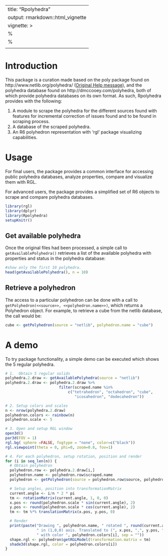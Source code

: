 
---
title: "Rpolyhedra"
output: rmarkdown::html_vignette
vignette: >
  %\VignetteIndexEntry{Rpolyhedra}
  %\VignetteEngine{knitr::rmarkdown}
  \usepackage[utf8]{inputenc}
---
# Introduction
This package is a curation made based on the poly package found on http://www.netlib.org/polyhedra/ ([Original Help message](poly_original_help_message.html)), and the polyhedra database found on http://dmccooey.com/polyhedra, both of which provide polyhedra databases on its own format. As such, Rpolyhedra provides with the following:

1. A module to scrape the polyhedra for the different sources found with features for incremental correction of issues found and to be found in scraping process.
1. A database of the scraped polyhedra.
1. An R6 polyhedron representation with 'rgl' package visualizing capabilities. 

# Usage

For final users, the package provides a common interface for accessing public polyhedra databases, analyze properties, compare and visualize them with RGL. 

For advanced users, the package provides a simplified set of R6 objects to scrape and compare polyhedra databases. 
```r
library(rgl)
library(dplyr)
library(Rpolyhedra)
setupKnitr()
```


## Get available polyhedra
Once the original files had been processed, a simple call to ```getAvailablePolyhedra()``` retrieves a list of the available polyhedra with properties and status in the polyhedra database:

```r
#show only the first 10 polyhedra.
head(getAvailablePolyhedra(), n = 10)
```

## Retrieve a polyhedron
The access to a particular polyhedron can be done with a call to ```getPolyhedron(<<source>>, <<polyhedron.name>>)```, which returns a Polyhedron object. For example, to retrieve a cube from the netlib database, the call would be:

```r
cube <- getPolyhedron(source = "netlib", polyhedron.name = "cube")
```

# A demo
To try package functionality, a simple demo can be executed which shows the 5 regular polyhedra.

```r
# 1.  Obtain 5 regular solids
polyhedra.2.draw <- getAvailablePolyhedra(source = "netlib")
polyhedra.2.draw <- polyhedra.2.draw %>%
                        filter(scraped.name %in%
                            c("tetrahedron", "octahedron", "cube",
                               "icosahedron", "dodecahedron"))

# 2. Setup colors and scales
n <- nrow(polyhedra.2.draw)
polyhedron.colors <- rainbow(n)
polyhedron.scale <- 5

# 3. Open and setup RGL window
open3d()
par3d(FOV = 1)
rgl.bg( sphere =FALSE, fogtype = "none", color=c("black"))
rgl.viewpoint(theta = 0, phi=0, zoom=0.8, fov=1)

# 4. For each polyhedron, setup rotation, position and render
for (i in seq_len(n)) {
  # Obtain polyhedron
  polyhedron.row <- polyhedra.2.draw[i,]
  polyhedron.name <- polyhedron.row$scraped.name
  polyhedron <- getPolyhedron(source = polyhedron.row$source, polyhedron.name)

  # Setup angles, position into transformationMatrix
  current.angle <- i/n * 2 * pi
  tm <- rotationMatrix(current.angle, 1, 0, 0)
  x.pos <- round(polyhedron.scale * sin(current.angle), 2)
  y.pos <- round(polyhedron.scale * cos(current.angle), 2)
  tm <- tm %*% translationMatrix(x.pos, y.pos, 0)

  # Render
  print(paste("Drawing ", polyhedron.name, " rotated ", round(current.angle, 2),
              " in (1,0,0) axis. Translated to (", x.pos, ",", y.pos, ",0)",
              " with color ", polyhedron.colors[i], sep = ""))
  shape.rgl <- polyhedron$getRGLModel(transformation.matrix = tm)
  shade3d(shape.rgl, color = polyhedron.colors[i])
}
```

